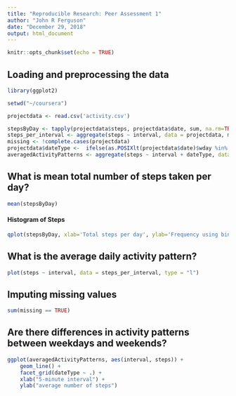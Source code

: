---
title: "Reproducible Research: Peer Assessment 1"
author: "John R Ferguson"
date: "December 29, 2018"
output: html_document
---

```{r setup, include=FALSE}
knitr::opts_chunk$set(echo = TRUE)
```

## Loading and preprocessing the data
```{r}
library(ggplot2)

setwd("~/coursera")

projectdata <- read.csv('activity.csv')

stepsByDay <- tapply(projectdata$steps, projectdata$date, sum, na.rm=TRUE)
steps_per_interval <- aggregate(steps ~ interval, data = projectdata, mean, na.rm = TRUE)
missing <- !complete.cases(projectdata)
projectdata$dateType <-  ifelse(as.POSIXlt(projectdata$date)$wday %in% c(0,6), 'weekend', 'weekday')
averagedActivityPatterns <- aggregate(steps ~ interval + dateType, data=projectdata, mean)
```


## What is mean total number of steps taken per day?
```{r}
mean(stepsByDay)
```
#### Histogram of Steps
```{r}
qplot(stepsByDay, xlab='Total steps per day', ylab='Frequency using binwith 1000', binwidth=1000)
```

## What is the average daily activity pattern?
```{r}
plot(steps ~ interval, data = steps_per_interval, type = "l")
```


## Imputing missing values
```{r}
sum(missing == TRUE)
```
## Are there differences in activity patterns between weekdays and weekends?
```{r}
ggplot(averagedActivityPatterns, aes(interval, steps)) + 
    geom_line() + 
    facet_grid(dateType ~ .) +
    xlab("5-minute interval") + 
    ylab("average number of steps")
```